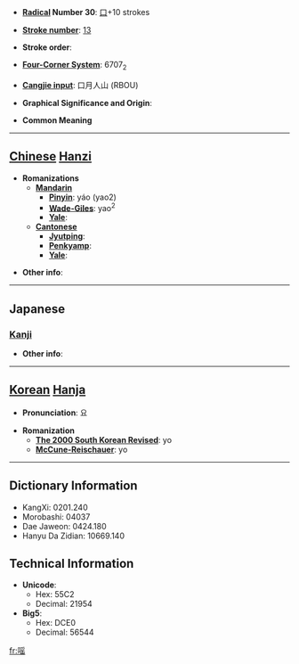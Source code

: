 * '''[[Wiktionary:Chinese radical index| Radical]] Number 30''': [[Wiktionary:Chinese radical index 口|口]]+10 strokes

* '''[[Wiktionary:Chinese total strokes index|Stroke number]]''': [[Wiktionary:Chinese total strokes index 13|13]]

* '''Stroke order''': 

* '''[[Wiktionary:Chinese four corner index|Four-Corner System]]''': 6707<sub>2</sub>

* '''[[Wiktionary:Chinese Cangjie index|Cangjie input]]''': 口月人山 (RBOU)

* '''Graphical Significance and Origin''': 

* '''Common Meaning'''

----

== [[Chinese]] [[Hanzi]] ==

* '''Romanizations'''
** '''[[Mandarin]]'''
*** '''[[Pinyin]]''': yáo (yao2)
*** '''[[Wade-Giles]]''': yao<sup>2</sup>
*** '''[[Yale]]''': 
** '''[[Cantonese]]'''
*** '''[[Jyutping]]''':
*** '''[[Penkyamp]]''': 
*** '''[[Yale]]''': 

* '''Other info''': 

----

==Japanese==
===[[Kanji]]===
{{kanji|on readings=[[えう]] (eu)|kun readings=[[よろこぶ]] (yorokobu), [[たのしむ]] (tanoshimu)}}

* '''Other info''':  

----

== [[Korean]] [[Hanja]] ==

* '''Pronunciation''': 요

* '''Romanization'''
** '''[[The 2000 South Korean Revised Romanization|The 2000 South Korean Revised]]''': yo
** '''[[McCune-Reischauer]]''': yo

----

== Dictionary Information ==

* KangXi: 0201.240
* Morobashi: 04037
* Dae Jaweon: 0424.180
* Hanyu Da Zidian: 10669.140

== Technical Information ==

* '''Unicode''':
** Hex: 55C2
** Decimal: 21954
* '''Big5''':
** Hex: DCE0
** Decimal: 56544

[[fr:嗂]]